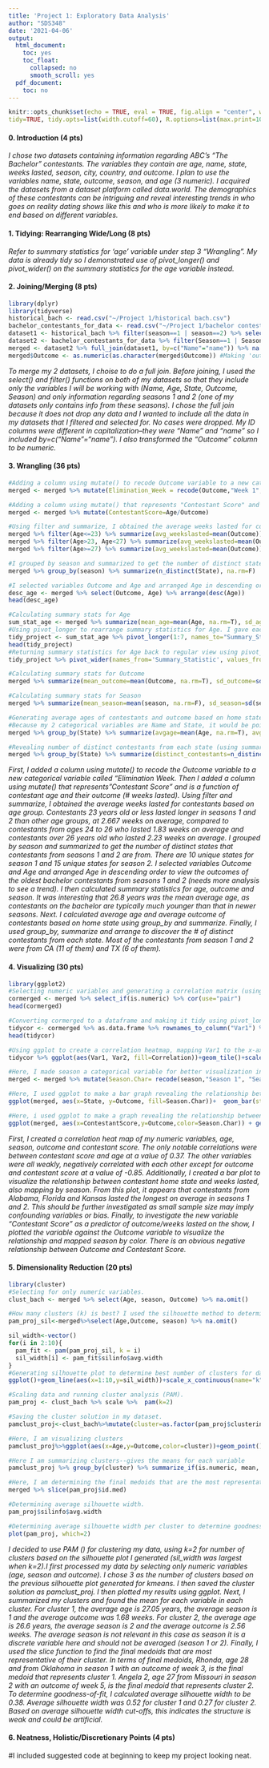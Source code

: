 ```yaml
---
title: 'Project 1: Exploratory Data Analysis'
author: "SDS348"
date: '2021-04-06'
output:
  html_document:
    toc: yes
    toc_float:
      collapsed: no
      smooth_scroll: yes
  pdf_document:
    toc: no
---
```


```r
knitr::opts_chunk$set(echo = TRUE, eval = TRUE, fig.align = "center", warning = F, message = F,
tidy=TRUE, tidy.opts=list(width.cutoff=60), R.options=list(max.print=100))
```


<P style="page-break-before: always">
\newpage
    
#### 0. Introduction (4  pts)
*I chose two datasets containing information regarding ABC's "The Bachelor" contestants. The variables they contain are age, name, state, weeks lasted, season, city, country, and outcome. I plan to use the variables name, state, outcome, season, and age (3 numeric). I acquired the datasets from a dataset platform called data.world. The demographics of these contestants can be intriguing and reveal interesting trends in who goes on reality dating shows like this and who is more likely to make it to end based on different variables.*

#### 1. Tidying: Rearranging Wide/Long (8 pts)
*Refer to summary statistics for 'age' variable under step 3 "Wrangling". My data is already tidy so I demonstrated use of pivot_longer() and pivot_wider() on the summary statistics for the age variable instead.*
    
#### 2. Joining/Merging (8 pts)
```r
library(dplyr)
library(tidyverse)
historical_bach <- read.csv("~/Project 1/historical bach.csv")
bachelor_contestants_for_data <- read.csv("~/Project 1/bachelor contestants for data (1).csv")
dataset1 <- historical_bach %>% filter(season==1 | season==2) %>% select(name, season)
dataset2 <- bachelor_contestants_for_data %>% filter(Season==1 | Season==2) %>% select(Name, Age, Outcome, State) #Selecting and filtering for variables needed for project.
merged <- dataset2 %>% full_join(dataset1, by=c("Name"="name")) %>% na.omit() #Merging using full_join and getting rid of NAs
merged$Outcome <- as.numeric(as.character(merged$Outcome)) #Making 'outcome' variable numeric (# of weeks lasted).
```
*To merge my 2 datasets, I choise to do a full join. Before joining, I used the select() and filter() functions on both of my datasets so that they include only the variables I will be working with (Name, Age, State, Outcome, Season) and only information regarding seasons 1 and 2 (one of my datasets only contains info from these seasons). I chose the full join because it does not drop any data and I wanted to include all the data in my datasets that I filtered and selected for. No cases were dropped. My ID columns were different in capitalization--they were "Name" and "name" so I included by=c("Name"="name"). I also transformed the "Outcome" column to be numeric.*


#### 3. Wrangling (36 pts)
```r
#Adding a column using mutate() to recode Outcome variable to a new categorical variable called "Elimination Week" (numeric vector into character vector)
merged <- merged %>% mutate(Elimination_Week = recode(Outcome,"Week 1", "Week 2", "Week 3", "Week 4", "Week 5", "Week 6", "Week 7"))

#Adding a column using mutate() that represents "Contestant Score" and is a function of contestant age and their outcome (# weeks lasted).
merged <- merged %>% mutate(ContestantScore=Age/Outcome)

#Using filter and summarize, I obtained the average weeks lasted for contestants based on age group. Contestants 23 years old or less lasted longer in seasons 1 and 2 than other age groups, at 3.11 weeks on average, compared to contestants from ages 24 to 26 who lasted 2.07 weeks on average and contestants over 26 years old who lasted 2.33 weeks on average.
merged %>% filter(Age<=23) %>% summarize(avg_weekslasted=mean(Outcome))
merged %>% filter(Age>23, Age<27) %>% summarize(avg_weekslasted=mean(Outcome))
merged %>% filter(Age>=27) %>% summarize(avg_weekslasted=mean(Outcome))

#I grouped by season and summarized to get the number of distinct states that contestants from seasons 1 and 2 are from. There are 10 unique states for season 1 and 15 unique states for season 2.
merged %>% group_by(season) %>% summarize(n_distinct(State), na.rm=F)

#I selected variables Outcome and Age and arranged Age in descending order to view the outcomes of the oldest bachelor contestants from seasons 1 and 2.
desc_age <- merged %>% select(Outcome, Age) %>% arrange(desc(Age))
head(desc_age)

#Calculating summary stats for Age
sum_stat_age <- merged %>% summarize(mean_age=mean(Age, na.rm=T), sd_age=sd(Age, na.rm=T), var_age=var(Age, na.rm=T), min_age=min(Age, na.rm=T), max_age=max(Age, na.rm=T), median_age=median(Age, na.rm=T), distinct_ages=n_distinct(Age, na.rm=T)) 
#Using pivot_longer to rearrange summary statistics for Age. I gave each summary statistic its own row and created a column for the value of each summary statistic.
tidy_project <- sum_stat_age %>% pivot_longer(1:7, names_to="Summary_Statistic", values_to="Value")
head(tidy_project)
#Returning summary statistics for Age back to regular view using pivot_wider.
tidy_project %>% pivot_wider(names_from='Summary_Statistic', values_from='Value')

#Calculating summary stats for Outcome
merged %>% summarize(mean_outcome=mean(Outcome, na.rm=T), sd_outcome=sd(Outcome, na.rm=T), var_outcome=var(Outcome, na.rm=T), min_outcome=min(Outcome, na.rm=T), max_outcome=max(Outcome, na.rm=T), median_outcome=median(Outcome, na.rm=T), distinct_outcomes=n_distinct(Outcome, na.rm=T)) 

#Calculating summary stats for Season
merged %>% summarize(mean_season=mean(season, na.rm=F), sd_season=sd(season, na.rm=T), var_season=var(season, na.rm=T), min_season=min(season, na.rm=T), max_season=max(season, na.rm=T), median_season=median(season, na.rm=F), distinct_seasons=n_distinct(season, na.rm=T))

#Generating average ages of contestants and outcome based on home state (using summarize after group_by()).
#Because my 2 categorical variables are Name and State, it would be pointless to also group by Name because that would just reveal the age and home state of each individual contestant, rather than provide any insight into trends based on home state (Name is essentially a unique identifier for each observation which is why I am not grouping by 2 categorical variables).
merged %>% group_by(State) %>% summarize(avgage=mean(Age, na.rm=T), avgoutcome=mean(Outcome, na.rm=T))

#Revealing number of distinct contestants from each state (using summarize after group_by())
merged %>% group_by(State) %>% summarize(distinct_contestants=n_distinct(Name)) %>% arrange(desc(distinct_contestants))
```
*First, I added a column using mutate() to recode the Outcome variable to a new categorical variable called "Elimination Week. Then I added a column using mutate() that represents "Contestant Score" and is a function of contestant age and their outcome (# weeks lasted). Using filter and summarize, I obtained the average weeks lasted for contestants based on age group. Contestants 23 years old or less lasted longer in seasons 1 and 2 than other age groups, at 2.667 weeks on average, compared to contestants from ages 24 to 26 who lasted 1.83 weeks on average and contestants over 26 years old who lasted 2.23 weeks on average. I grouped by season and summarized to get the number of distinct states that contestants from seasons 1 and 2 are from. There are 10 unique states for season 1 and 15 unique states for season 2. I selected variables Outcome and Age and arranged Age in descending order to view the outcomes of the oldest bachelor contestants from seasons 1 and 2 (needs more analysis to see a trend). I then calculated summary statistics for age, outcome and season. It was interesting that 26.8 years was the mean average age, as contestants on the bachelor are typically much younger than that in newer seasons. Next. I calculated average age and average outcome of contestants based on home state using group_by and summarize. Finally, I used group_by, summarize and arrange to discover the # of distinct contestants from each state. Most of the contestants from season 1 and 2 were from CA (11 of them) and TX (6 of them).*


#### 4. Visualizing (30 pts)
```r
library(ggplot2)
#Selecting numeric variables and generating a correlation matrix (using only pairwise complete observations) and saving it as an object.
cormerged <- merged %>% select_if(is.numeric) %>% cor(use="pair") 
head(cormerged)

#Converting cormerged to a dataframe and making it tidy using pivot_longer().
tidycor <- cormerged %>% as.data.frame %>% rownames_to_column("Var1") %>% pivot_longer(-1, names_to="Var2", values_to="Correlation") 
head(tidycor)

#Using ggplot to create a correlation heatmap, mapping Var1 to the x-axis, Var2 to the y-axis and correlation to 'fill'. 
tidycor %>% ggplot(aes(Var1, Var2, fill=Correlation))+geom_tile()+scale_fill_gradient2(low="red", mid="white", high="blue")+geom_text(aes(label=round(Correlation,2)), color="black", size=4) + theme(axis.text.x=element_text(angle=90, hjust=1)) + coord_fixed() 

#Here, I made season a categorical variable for better visualization in plots.
merged <- merged %>% mutate(Season.Char= recode(season,"Season 1", "Season 2")) 

#Here, I used ggplot to make a bar graph revealing the relationship between average weeks lasted and home state by season. I used stat=summary to calculate the average outcome (weeks lasted). I changed the default colors so that the graph is red and navy while also scaling the y-axis so that it goes from 0 to 7 by 0.5 increments (changed tick-marks). I re-titled axes, the graph as a whole and the legend and changed the theme so that the x-axis labels are slanted for a better visual.
ggplot(merged, aes(x=State, y=Outcome, fill=Season.Char))+  geom_bar(stat="summary",fun=mean, position="stack")+scale_fill_manual(values = c("Red","Navy")) + scale_y_continuous(breaks=seq(0,7,0.5))+ theme(axis.text.x = element_text(angle=45, hjust=1))+ ggtitle("ABC's The Bachelor Contestants' Home States vs Weeks Lasted by Season") + ylab("Average Weeks Lasted") + xlab("Home State")+ guides(fill=guide_legend(title="Season")) 

#Here, i used ggplot to make a graph revealing the relationship between Contestant Score (new variable I created using mutate) and Outcome by season. I changed the y-axis scale, retitled axes, legend and entire plot. I also changed the theme to minimal.
ggplot(merged, aes(x=ContestantScore,y=Outcome,color=Season.Char)) + geom_point()+geom_line()+ scale_x_continuous(breaks = seq(0,40,5))+scale_y_continuous(breaks=seq(0,7,1))+ ggtitle("ABC's The Bachelor Contestants' Contestant Score vs Outcome by Season") + ylab("Outcome (weeks)") + xlab("Contestant Score")+ guides(color=guide_legend(title="Season")) +theme_minimal()
```
*First, I created a correlation heat map of my numeric variables, age, season, outcome and contestant score. The only notable correlations were between contestant score and age at a value of 0.37. The other variables were all weakly, negatively correlated with each other except for outcome and contestant score at a value of -0.85. Additionally, I created a bar plot to visualize the relationship between contestant home state and weeks lasted, also mapping by season. From this plot, it appears that contestants from Alabama, Florida and Kansas lasted the longest on average in seasons 1 and 2. This should be further investigated as small sample size may imply confounding variables or bias. Finally, to investigate the new variable "Contestant Score" as a predictor of outcome/weeks lasted on the show, I plotted the variable against the Outcome variable to visualize the relationship and mapped season by color. There is an obvious negative relationship between Outcome and Contestant Score.*


#### 5. Dimensionality Reduction (20 pts)
```r
library(cluster)
#Selecting for only numeric variables.
clust_bach <- merged %>% select(Age, season, Outcome) %>% na.omit() 

#How many clusters (k) is best? I used the silhouette method to determine this.
pam_proj_sil<-merged%>%select(Age,Outcome, season) %>% na.omit() 

sil_width<-vector()
for(i in 2:10){
  pam_fit <- pam(pam_proj_sil, k = i)
  sil_width[i] <- pam_fit$silinfo$avg.width
} 
#Generating silhouette plot to determine best number of clusters for data.
ggplot()+geom_line(aes(x=1:10,y=sil_width))+scale_x_continuous(name="k",breaks=1:10) 

#Scaling data and running cluster analysis (PAM). 
pam_proj <- clust_bach %>% scale %>%  pam(k=2) 

#Saving the cluster solution in my dataset.
pamclust_proj<-clust_bach%>%mutate(cluster=as.factor(pam_proj$clustering)) 

#Here, I am visualizing clusters
pamclust_proj%>%ggplot(aes(x=Age,y=Outcome,color=cluster))+geom_point() 

#Here I am summarizing clusters--gives the means for each variable
pamclust_proj %>% group_by(cluster) %>% summarize_if(is.numeric, mean, na.rm=T) 

#Here, I am determining the final medoids that are the most representative observations of their cluster.
merged %>% slice(pam_proj$id.med) 

#Determining average silhouette width.
pam_proj$silinfo$avg.width 

#Determining average silhouette width per cluster to determine goodness-of-fit.
plot(pam_proj, which=2) 
```
*I decided to use PAM () for clustering my data, using k=2 for number of clusters based on the silhouette plot I generated (sil_width was largest when k=2).I first processed my data by selecting only numeric variables (age, season and outcome). I chose 3 as the number of clusters based on the previous silhouette plot generated for kmeans. I then saved the cluster solution as pamclust_proj. I then plotted my results using ggplot.*
*Next, I summarized my clusters and found the mean for each variable in each cluster. For cluster 1, the average age is 27.05 years, the average season is 1 and the average outcome was 1.68 weeks. For cluster 2, the average age is 26.6 years, the average season is 2 and the average outcome is 2.56 weeks. The average season is not relevant in this case as season it is a discrete variable here and should not be averaged (season 1 or 2). Finally, I used the slice function to find the final medoids that are most representative of their cluster. In terms of final medoids, Rhonda, age 28 and from Oklahoma in season 1 with an outcome of week 3, is the final medoid that represents cluster 1. Angela 2, age 27 from Missouri in season 2 with an outcome of week 5, is the final medoid that represents cluster 2.*
*To determine goodness-of-fit, I calculated average silhouette width to be 0.38. Average silhouette width was 0.52 for cluster 1 and 0.27 for cluster 2. Based on average silhouette width cut-offs, this indicates the structure is weak and could be artificial.*


#### 6. Neatness, Holistic/Discretionary Points (4 pts)
#I included suggested code at beginning to keep my project looking neat.






